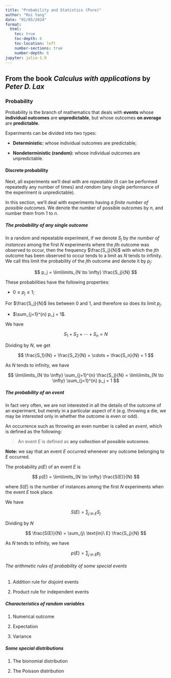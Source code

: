 ```yaml
---
title: "Probability and Statistics (Pure)"
author: "Rui Yang"
date: "01/05/2024"
format:
  html:
    toc: true
    toc-depth: 6
    toc-location: left
    number-sections: true
    number-depth: 6
jupyter: julia-1.9
---
```


## From the book *Calculus with applications* by *Peter D. Lax*

### Probability

Probability is the branch of mathematics that deals with **events** whose **individual outcomes** are **unpredictable**, but whose outcomes **on average** are **predictable**.

Experiments can be divided into two types:

-   **Deterministic:** whose individual outcomes are predictable;

-   **Nondeterministic (random):** whose individual outcomes are unpredictable.

#### Discrete probability

Next, all experiments we'll deal with are *repeatable* (it can be performed repeatedly any number of times) and *random* (any single performance of the experiment is unpredictable).

In this section, we'll deal with experiments having *a finite number of possible outcomes*. We denote the number of possible outcomes by $n$, and number them from $1$ to $n$.

##### The probability of any single outcome

In a random and repeatable experiment, if we denote $S_j$ by *the number of instances* among the first $N$ experiments where the $j$th outcome was observed to occur, then the frequency $\frac{S_j}{N}$ with which the $j$th outcome has been observed to occur tends to a limit as $N$ tends to infinity. We call this limit the probability of the $j$th outcome and denote it by $p_j$:

$$
p_j = \lim\limits_{N \to \infty} \frac{S_j}{N}
$$

These probabilities have the following properties:

-   $0 \leq p_j \leq 1$;

::: callout-note
For $\frac{S_j}{N}$ lies between $0$ and $1$, and therefore so does its limit $p_j$.
:::

-   $\sum_{j=1}^{n} p_j = 1$.

::: callout-note
We have

$$
S_1 + S_2 + \cdots + S_n = N
$$

Dividing by $N$, we get

$$
\frac{S_1}{N} + \frac{S_2}{N} + \cdots + \frac{S_n}{N} = 1
$$

As $N$ tends to infinity, we have

$$
\lim\limits_{N \to \infty} \sum_{j=1}^{n} \frac{S_j}{N} = \lim\limits_{N \to \infty} \sum_{j=1}^{n} p_j = 1
$$
:::

##### The probability of an event

In fact very often, we are not interested in all the details of the outcome of an experiment, but merely in a particular aspect of it (e.g. throwing a die, we may be interested only in whether the outcome is even or odd).

An occurrence such as throwing an even number is called an *event*, which is defined as the following:

> An event $E$ is defined as **any collection of possible outcomes**.

**Note:** we say that an event $E$ occurred whenever any outcome belonging to $E$ occurred.

The probability $p(E)$ of an event $E$ is

$$
p(E) = \lim\limits_{N \to \infty} \frac{S(E)}{N}
$$

where $S(E)$ is the number of instances among the first $N$ experiments when the event $E$ took place.

::: callout-note
We have

$$
S(E) = \sum_{j\ \text{in}\ E} S_j
$$

Dividing by $N$

$$
\frac{S(E)}{N} = \sum_{j\ \text{in}\ E} \frac{S_j}{N}
$$

As $N$ tends to infinity, we have

$$
p(E) = \sum_{j\ \text{in}\ E} p_j
$$
:::

###### The arithmetic rules of probability of some special events

1. Addition rule for disjoint events

2. Product rule for independent events

##### Characteristics of random variables

1. Numerical outcome

2. Expectation

3. Variance

##### Some special distributions

1. The bionomial distribution

2. The Poisson distribution